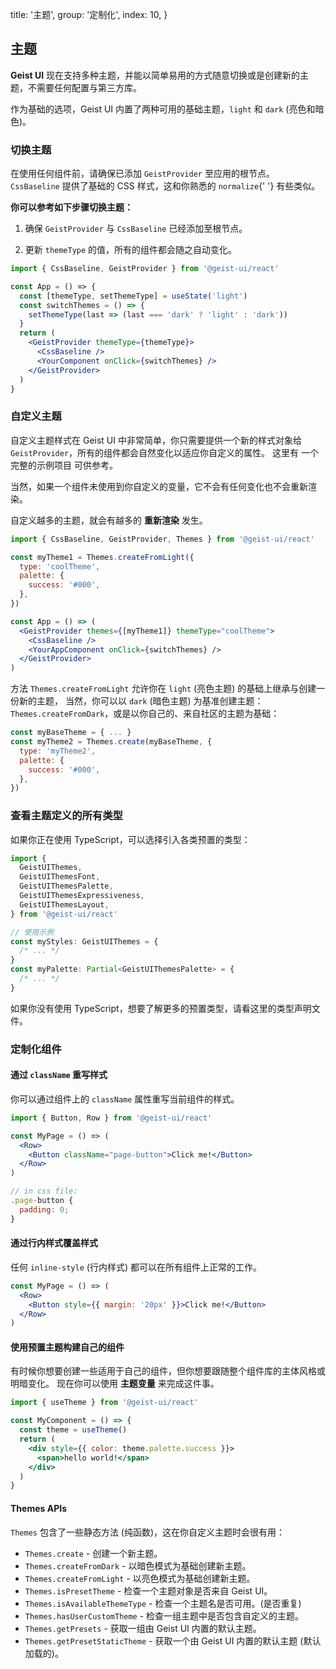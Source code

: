 
  title: '主题',
  group: '定制化',
  index: 10,
}

## 主题

**Geist UI** 现在支持多种主题，并能以简单易用的方式随意切换或是创建新的主题，不需要任何配置与第三方库。

作为基础的选项，Geist UI 内置了两种可用的基础主题，`light` 和 `dark` (亮色和暗色)。

<Spacer h={2} />

### 切换主题

<Note>
  在使用任何组件前，请确保已添加 <Code>GeistProvider</Code> 至应用的根节点。
</Note>
<Spacer h={0.5} />
<Note type="success">
  <Code>CssBaseline</Code> 提供了基础的 CSS 样式，这和你熟悉的 <Code>normalize</Code>{' '}
  有些类似。
</Note>
<Spacer h={1} />

**你可以参考如下步骤切换主题：**

1. 确保 `GeistProvider` 与 `CssBaseline` 已经添加至根节点。

2. 更新 `themeType` 的值，所有的组件都会随之自动变化。

```jsx
import { CssBaseline, GeistProvider } from '@geist-ui/react'

const App = () => {
  const [themeType, setThemeType] = useState('light')
  const switchThemes = () => {
    setThemeType(last => (last === 'dark' ? 'light' : 'dark'))
  }
  return (
    <GeistProvider themeType={themeType}>
      <CssBaseline />
      <YourComponent onClick={switchThemes} />
    </GeistProvider>
  )
}
```

<Spacer h={3} />

### 自定义主题

自定义主题样式在 Geist UI 中非常简单，你只需要提供一个新的样式对象给 `GeistProvider`，所有的组件都会自然变化以适应你自定义的属性。
这里有 <Link target="_blank" color href="https://github.com/geist-org/react/tree/master/examples/custom-themes">一个完整的示例项目</Link> 可供参考。

当然，如果一个组件未使用到你自定义的变量，它不会有任何变化也不会重新渲染。

<Spacer h={1} />
<Note type="warning">
  自定义越多的主题，就会有越多的 <b>重新渲染</b> 发生。
</Note>

```jsx
import { CssBaseline, GeistProvider, Themes } from '@geist-ui/react'

const myTheme1 = Themes.createFromLight({
  type: 'coolTheme',
  palette: {
    success: '#000',
  },
})

const App = () => (
  <GeistProvider themes={[myTheme1]} themeType="coolTheme">
    <CssBaseline />
    <YourAppComponent onClick={switchThemes} />
  </GeistProvider>
)
```

方法 `Themes.createFromLight` 允许你在 `light` (亮色主题) 的基础上继承与创建一份新的主题，
当然，你可以以 `dark` (暗色主题) 为基准创建主题：`Themes.createFromDark`，或是以你自己的、来自社区的主题为基础：

```jsx
const myBaseTheme = { ... }
const myTheme2 = Themes.create(myBaseTheme, {
  type: 'myTheme2',
  palette: {
    success: '#000',
  },
})
```

<Spacer h={3} />

### 查看主题定义的所有类型

如果你正在使用 TypeScript，可以选择引入各类预置的类型：

```ts
import {
  GeistUIThemes,
  GeistUIThemesFont,
  GeistUIThemesPalette,
  GeistUIThemesExpressiveness,
  GeistUIThemesLayout,
} from '@geist-ui/react'

// 使用示例
const myStyles: GeistUIThemes = {
  /* ... */
}
const myPalette: Partial<GeistUIThemesPalette> = {
  /* ... */
}
```

如果你没有使用 TypeScript，想要了解更多的预置类型，请看<Link color target="_blank" href="https://github.com/geist-org/react/blob/master/components/themes/presets/index.ts">这里的类型声明文件</Link>。

<Spacer h={3} />

### 定制化组件

#### 通过 `className` 重写样式

你可以通过组件上的 `className` 属性重写当前组件的样式。

```jsx
import { Button, Row } from '@geist-ui/react'

const MyPage = () => (
  <Row>
    <Button className="page-button">Click me!</Button>
  </Row>
)

// in css file:
.page-button {
  padding: 0;
}
```

<Spacer h={2} />

#### 通过行内样式覆盖样式

任何 `inline-style` (行内样式) 都可以在所有组件上正常的工作。

```jsx
const MyPage = () => (
  <Row>
    <Button style={{ margin: '20px' }}>Click me!</Button>
  </Row>
)
```

<Spacer h={2} />

#### 使用预置主题构建自己的组件

有时候你想要创建一些适用于自己的组件，但你想要跟随整个组件库的主体风格或明暗变化。
现在你可以使用 **主题变量** 来完成这件事。

```jsx
import { useTheme } from '@geist-ui/react'

const MyComponent = () => {
  const theme = useTheme()
  return (
    <div style={{ color: theme.palette.success }}>
      <span>hello world!</span>
    </div>
  )
}
```

<Spacer h={2} />

#### Themes APIs

`Themes` 包含了一些静态方法 (纯函数)，这在你自定义主题时会很有用：

- `Themes.create` - 创建一个新主题。
- `Themes.createFromDark` - 以暗色模式为基础创建新主题。
- `Themes.createFromLight` - 以亮色模式为基础创建新主题。
- `Themes.isPresetTheme` - 检查一个主题对象是否来自 Geist UI。
- `Themes.isAvailableThemeType` - 检查一个主题名是否可用。(是否重复)
- `Themes.hasUserCustomTheme` - 检查一组主题中是否包含自定义的主题。
- `Themes.getPresets` - 获取一组由 Geist UI 内置的默认主题。
- `Themes.getPresetStaticTheme` - 获取一个由 Geist UI 内置的默认主题 (默认加载的)。

